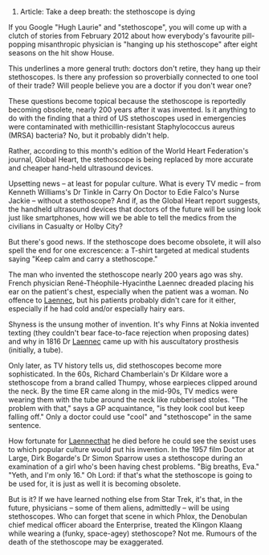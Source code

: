 # Article: Take a deep breath: the stethoscope is dying

If you Google "Hugh Laurie" and "stethoscope", you will come up with a clutch of stories from February 2012 about how everybody's favourite pill-popping misanthropic physician is "hanging up his stethoscope" after eight seasons on the hit show House.

This underlines a more general truth: doctors don't retire, they hang up their stethoscopes. Is there any profession so proverbially connected to one tool of their trade? Will people believe you are a doctor if you don't wear one?

These questions become topical because the stethoscope is reportedly becoming obsolete, nearly 200 years after it was invented. Is it anything to do with the finding that a third of US stethoscopes used in emergencies were contaminated with methicillin-resistant Staphylococcus aureus (MRSA) bacteria? No, but it probably didn't help.

Rather, according to this month's edition of the World Heart Federation's journal, Global Heart, the stethoscope is being replaced by more accurate and cheaper hand-held ultrasound devices.

Upsetting news – at least for popular culture. What is every TV medic – from Kenneth Williams's Dr Tinkle in Carry On Doctor to Edie Falco's Nurse Jackie – without a stethoscope? And if, as the Global Heart report suggests, the handheld ultrasound devices that doctors of the future will be using look just like smartphones, how will we be able to tell the medics from the civilians in Casualty or Holby City?

But there's good news. If the stethoscope does become obsolete, it will also spell the end for one excrescence: a T-shirt targeted at medical students saying "Keep calm and carry a stethoscope."

The man who invented the stethoscope nearly 200 years ago was shy. French physician René-Théophile-Hyacinthe Laennec dreaded placing his ear on the patient's chest, especially when the patient was a woman. No offence to [[Laennec]], but his patients probably didn't care for it either, especially if he had cold and/or especially hairy ears.

Shyness is the unsung mother of invention. It's why Finns at Nokia invented texting (they couldn't bear face-to-face rejection when proposing dates) and why in 1816 Dr [[Laennec]] came up with his auscultatory prosthesis (initially, a tube).

Only later, as TV history tells us, did stethoscopes become more sophisticated. In the 60s, Richard Chamberlain's Dr Kildare wore a stethoscope from a brand called Thumpy, whose earpieces clipped around the neck. By the time ER came along in the mid-90s, TV medics were wearing them with the tube around the neck like rubberised stoles. "The problem with that," says a GP acquaintance, "is they look cool but keep falling off." Only a doctor could use "cool" and "stethoscope" in the same sentence.

How fortunate for [[Laennec]]that he died before he could see the sexist uses to which popular culture would put his invention. In the 1957 film Doctor at Large, Dirk Bogarde's Dr Simon Sparrow uses a stethoscope during an examination of a girl who's been having chest problems. "Big breaths, Eva." "Yeth, and I'm only 16." Oh Lord: if that's what the stethoscope is going to be used for, it is just as well it is becoming obsolete.

But is it? If we have learned nothing else from Star Trek, it's that, in the future, physicians – some of them aliens, admittedly – will be using stethoscopes. Who can forget that scene in which Phlox, the Denobulan chief medical officer aboard the Enterprise, treated the Klingon Klaang while wearing a (funky, space-agey) stethoscope? Not me. Rumours of the death of the stethoscope may be exaggerated.